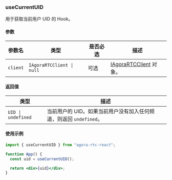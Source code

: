 ### useCurrentUID

用于获取当前用户 UID 的 Hook。

#### 参数

| 参数名   | 类型                                         | 是否必选 | 描述                                                                                                                                          |
| -------- | -------------------------------------------- | -------- | --------------------------------------------------------------------------------------------------------------------------------------------- |
| `client` | `IAgoraRTCClient `<code>&#124;</code>` null` | 可选     | [IAgoraRTCClient](https://docportal.shengwang.cn/cn/live-streaming-premium-4.x/API%20Reference/web_ng/interfaces/iagorartcclient.html) 对象。 |

#### 返回值

| 类型                                  | 描述                                                               |
| ------------------------------------- | ------------------------------------------------------------------ |
| `UID `<code>&#124;</code>` undefined` | 当前用户的 UID。如果当前用户没有加入任何频道，则返回 `undefined`。 |

#### 使用示例

```jsx
import { useCurrentUID } from "agora-rtc-react";

function App() {
  const uid = useCurrentUID();

  return <div>{uid}</div>;
}
```
